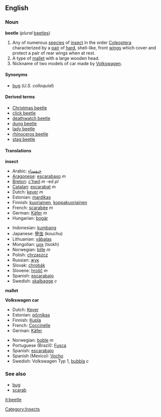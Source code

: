 ==English==
===Noun===
{{wikipedia}}
'''beetle''' (''plural'' [[beetles]])
#Any of numerous [[species]] of [[insect]] in the order [[Coleoptera]] characterized by a [[pair]] of [[hard]], shell-like, front [[wing]]s which cover and protect a pair of rear wings when at rest.
#A type of [[mallet]] with a large wooden head.
#<!--capitalised?-->Nickname of two models of car made by [[w:Volkswagen|Volkswagen]].

====Synonyms====
*[[bug]]<!--capitalised in car sense?--> (''U.S. colloquial'')

====Derived terms====
*[[Christmas beetle]]
*[[click beetle]]
*[[deathwatch beetle]]
*[[dung beetle]]
*[[lady beetle]]
*[[rhinoceros beetle]]
*[[stag beetle]]

====Translations====
'''insect'''
{{top}}
*Arabic: [[خنفساء]]
*[[Aragonese]]: [[escarabaxo]] ''m''
*[[Breton]]: [[c'hwil]] ''m'' -ed ''pl''
*[[Catalan]]: [[escarabat]] ''m''
*Dutch: [[kever]] ''m''
*Estonian: [[mardikas]]
*Finnish: [[kuoriainen]], [[koppakuoriainen]]
*French: [[scarabée]] ''m''
*German: [[Käfer]] ''m''
*Hungarian: [[bogár]]
{{mid}}
*Indonesian: [[kumbang]]
*Japanese: [[甲虫]] (kouchu)
*Lithuanian: [[vãbalas]]
*Mongolian: [[цох]] (tsokh)
*Norwegian: [[bille]] ''m''
*Polish: [[chrząszcz]]
*Russian: [[жук]]
*Slovak: [[chrobák]]
*Slovene: [[hrošč]] ''m''
*Spanish: [[escarabajo]]
*Swedish: [[skalbagge]] ''c''
{{bottom}}
'''mallet'''
{{top}}
{{mid}}
{{bottom}}

'''Volkswagen car'''
{{top}}
*Dutch: [[Kever]]
*Estonian: [[põrnikas]]
*Finnish: [[Kupla]]
*French: [[Coccinelle]]
*German: [[Käfer]]
{{mid}}
*Norwegian: [[boble]] ''m''
*Portuguese (Brazil): [[Fusca]]
*Spanish: [[escarabajo]]
*Spanish (Mexico): [[Vocho]]
*Swedish: Volkswagen Typ 1, [[bubbla]] ''c'' <!--"bubbla" to be confirmed-->
{{bottom}}

===See also===
*[[bug]]
*[[scarab]]

[[Category:Insects]]
[[it:beetle]]